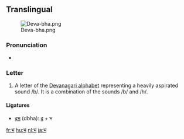 {{also|म}}
==Translingual==
[[File:Deva-bha.png|thumb]]

===Pronunciation===
* {{IPA|/bʱə/|lang=mul}}

===Letter===
{{mul-deva|bha}}

# A letter of the [[Devanagari alphabet]] representing a heavily aspirated sound /b/.  It is a combination of the sounds /b/ and /h/.

====Ligatures====
{{rfc-header|Ligatures|lang=mul}}
* [[द्भ]] (dbha): [[द]] + भ

[[fr:भ]]
[[hu:भ]]
[[nl:भ]]
[[ja:भ]]